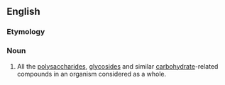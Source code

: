 ==English==

===Etymology===
{{confix|glyco|ome}}

===Noun===
{{wikipedia}}
{{en-noun}}

# {{context|biochemistry}} All the [[polysaccharide]]s, [[glycoside]]s and similar [[carbohydrate]]-related compounds in an organism considered as a whole.